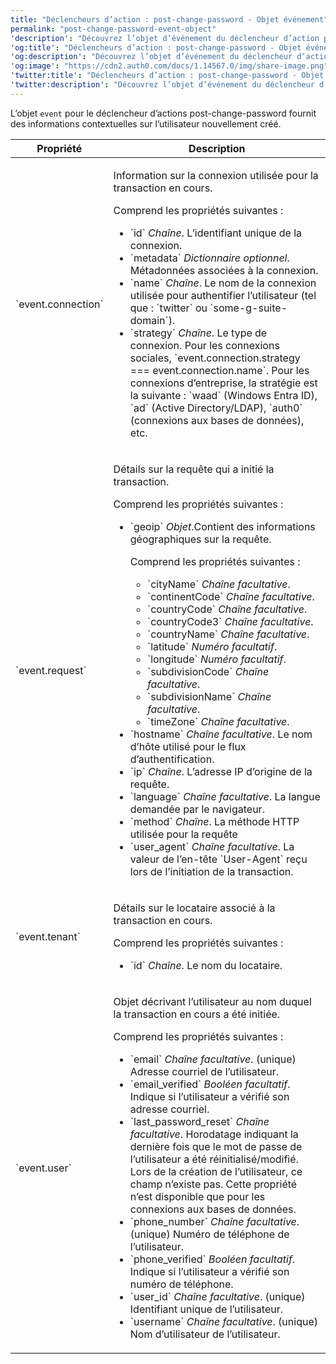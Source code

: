 ---
title: "Déclencheurs d’action : post-change-password - Objet événement"
permalink: "post-change-password-event-object"
'description': "Découvrez l’objet d’événement du déclencheur d’action post-change-password, qui fournit des informations contextuelles sur l’utilisateur nouvellement créé."
'og:title': "Déclencheurs d’action : post-change-password - Objet événement"
'og:description': "Découvrez l’objet d’événement du déclencheur d’action post-change-password, qui fournit des informations contextuelles sur l’utilisateur nouvellement créé."
'og:image': "https://cdn2.auth0.com/docs/1.14567.0/img/share-image.png"
'twitter:title': "Déclencheurs d’action : post-change-password - Objet événement"
'twitter:description': "Découvrez l’objet d’événement du déclencheur d’action post-change-password, qui fournit des informations contextuelles sur l’utilisateur nouvellement créé."
---

L’objet `event` pour le déclencheur d’actions post-change-password fournit des informations contextuelles sur l’utilisateur nouvellement créé.

<table class="table">
<thead>
<tr>
<th>Propriété</th>
<th>Description</th>
</tr>
</thead>
<tbody>
<tr>
<td>
<p>`event.connection`</p>
</td>
<td>
<p>
          Information sur la connexion utilisée pour la transaction
          en cours.
        </p>
<p>Comprend les propriétés suivantes :</p>
<ul>
<li>
`id` <em>Chaîne</em>.
            <span>L’identifiant unique de la connexion.</span>
</li>
<li>
`metadata` <em>Dictionnaire optionnel</em>.
            <span>Métadonnées associées à la connexion.</span>
</li>
<li>
`name` <em>Chaîne</em>.
            <span>Le nom de la connexion utilisée pour authentifier l’utilisateur (tel que :
              `twitter` ou `some-g-suite-domain`).</span>
</li>
<li>
`strategy` <em>Chaîne</em>.
            <span>Le type de connexion. Pour les connexions sociales,
              `event.connection.strategy === event.connection.name`.
              Pour les connexions d’entreprise, la stratégie est la suivante :
              `waad` (Windows Entra ID), `ad` (Active
              Directory/LDAP), `auth0` (connexions aux bases de données),
              etc.</span>
</li>
</ul>
</td>
</tr>
<tr>
<td>
<p>`event.request`</p>
</td>
<td>
<p>Détails sur la requête qui a initié la transaction.</p>
<p>Comprend les propriétés suivantes :</p>
<ul>
<li>
`geoip` <em>Objet</em>.<span>Contient des informations géographiques sur la requête.</span>
<p>Comprend les propriétés suivantes :</p>
<ul>
<li>`cityName` <em>Chaîne facultative</em>.</li>
<li>`continentCode` <em>Chaîne facultative</em>.</li>
<li>`countryCode` <em>Chaîne facultative</em>.</li>
<li>`countryCode3` <em>Chaîne facultative</em>.</li>
<li>`countryName` <em>Chaîne facultative</em>.</li>
<li>`latitude` <em>Numéro facultatif</em>.</li>
<li>`longitude` <em>Numéro facultatif</em>.</li>
<li>`subdivisionCode` <em>Chaîne facultative</em>.</li>
<li>`subdivisionName` <em>Chaîne facultative</em>.</li>
<li>`timeZone` <em>Chaîne facultative</em>.</li>
</ul>
</li>
<li>
`hostname` <em>Chaîne facultative</em>.
            <span>Le nom d’hôte utilisé pour le flux
              d’authentification.</span>
</li>
<li>
`ip` <em>Chaîne</em>.
            <span>L’adresse IP d’origine de la requête.</span>
</li>
<li>
`language` <em>Chaîne facultative</em>.
            <span>La langue demandée par le navigateur.</span>
</li>
<li>
`method` <em>Chaîne</em>.
            <span>La méthode HTTP utilisée pour la requête</span>
</li>
<li>
`user_agent` <em>Chaîne facultative</em>.
            <span>La valeur de l’en-tête `User-Agent` reçu lors de l’initiation
              de la transaction.</span>
</li>
</ul>
</td>
</tr>
<tr>
<td>
<p>`event.tenant`</p>
</td>
<td>
<p>Détails sur le locataire associé à la transaction en cours.</p>
<p>Comprend les propriétés suivantes :</p>
<ul>
<li>
`id` <em>Chaîne</em>.
            <span>Le nom du locataire.</span>
</li>
</ul>
</td>
</tr>
<tr>
<td>
<p>`event.user`</p>
</td>
<td>
<p>
          Objet décrivant l’utilisateur au nom duquel la transaction en cours
          a été initiée.
        </p>
<p>Comprend les propriétés suivantes :</p>
<ul>
<li>
`email` <em>Chaîne facultative</em>.
            <span>(unique) Adresse courriel de l’utilisateur.</span>
</li>
<li>
`email_verified` <em>Booléen facultatif</em>.
            <span>Indique si l’utilisateur a vérifié son adresse
              courriel.</span>
</li>
<li>
`last_password_reset` <em>Chaîne facultative</em>.
            <span>Horodatage indiquant la dernière fois que le mot de passe de l’utilisateur a été
              réinitialisé/modifié. Lors de la création de l’utilisateur, ce champ n’existe pas. Cette
              propriété n’est disponible que pour les connexions aux bases de données.</span>
</li>
<li>
`phone_number` <em>Chaîne facultative</em>.
            <span>(unique) Numéro de téléphone de l’utilisateur.</span>
</li>
<li>
`phone_verified` <em>Booléen facultatif</em>.
            <span>Indique si l’utilisateur a vérifié son numéro de téléphone.</span>
</li>
<li>
`user_id` <em>Chaîne facultative</em>.
            <span>(unique) Identifiant unique de l’utilisateur.</span>
</li>
<li>
`username` <em>Chaîne facultative</em>.
            <span>(unique) Nom d’utilisateur de l’utilisateur.</span>
</li>
</ul>
</td>
</tr>
</tbody>
</table>
